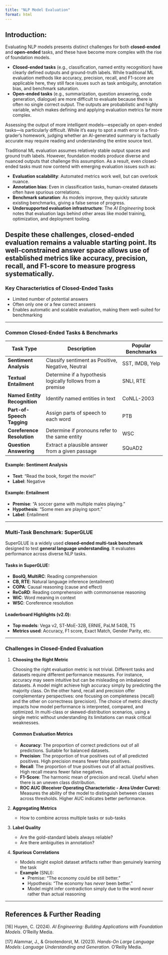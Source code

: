 ```yaml
---
title: "NLP Model Evaluation"
format: html
---
```


## Introduction:

Evaluating NLP models presents distinct challenges for both **closed-ended** and **open-ended** tasks, and these have become more complex with the rise of foundation models.

- **Closed-ended tasks** (e.g., classification, named entity recognition) have clearly defined outputs and ground-truth labels. While traditional ML evaluation methods like accuracy, precision, recall, and F1-score are applicable here, they still face issues such as task ambiguity, annotation bias, and benchmark saturation.
- **Open-ended tasks** (e.g., summarization, question answering, code generation, dialogue) are more difficult to evaluate because there is often no single correct output. The outputs are probabilistic and highly variable, which makes defining and applying evaluation metrics far more complex.

Assessing the output of more intelligent models—especially on open-ended tasks—is particularly difficult. While it’s easy to spot a math error in a first-grader’s homework, judging whether an AI-generated summary is factually accurate may require reading and understanding the entire source text.

Traditional ML evaluation assumes relatively stable output spaces and ground truth labels. However, foundation models produce diverse and nuanced outputs that challenge this assumption. As a result, even closed-ended tasks must now contend with emerging evaluation issues such as:

- **Evaluation scalability**: Automated metrics work well, but can overlook nuance.
- **Annotation bias**: Even in classification tasks, human-created datasets often have spurious correlations.
- **Benchmark saturation**: As models improve, they quickly saturate existing benchmarks, giving a false sense of progress.
- **Undersupported evaluation infrastructure**: The *AI Engineering* book notes that evaluation lags behind other areas like model training, optimization, and deployment tooling.

Despite these challenges, closed-ended evaluation remains a valuable starting point. Its well-constrained answer space allows use of established metrics like accuracy, precision, recall, and F1-score to measure progress systematically.
---

### Key Characteristics of Closed-Ended Tasks

- Limited number of potential answers
- Often only one or a few correct answers
- Enables automatic and scalable evaluation, making them well-suited for benchmarking

---

### Common Closed-Ended Tasks & Benchmarks

| Task Type                    | Description                                             | Popular Benchmarks             |
|-----------------------------|---------------------------------------------------------|--------------------------------|
| **Sentiment Analysis**       | Classify sentiment as Positive, Negative, Neutral       | SST, IMDB, Yelp                |
| **Textual Entailment**       | Determine if a hypothesis logically follows from a premise | SNLI, RTE                    |
| **Named Entity Recognition** | Identify named entities in text                         | CoNLL-2003                     |
| **Part-of-Speech Tagging**   | Assign parts of speech to each word                     | PTB                            |
| **Coreference Resolution**   | Determine if pronouns refer to the same entity          | WSC                            |
| **Question Answering**       | Extract a plausible answer from a given passage         | SQuAD2                         |

#### Example: Sentiment Analysis  
- **Text**: “Read the book, forget the movie!”  
- **Label**: Negative

#### Example: Entailment  
- **Premise**: “A soccer game with multiple males playing.”  
- **Hypothesis**: “Some men are playing sport.”  
- **Label**: Entailment

---

### Multi-Task Benchmark: **SuperGLUE**

SuperGLUE is a widely used **closed-ended multi-task benchmark** designed to test **general language understanding**. It evaluates performance across diverse NLP tasks.

#### Tasks in SuperGLUE:

- **BoolQ, MultiRC**: Reading comprehension  
- **CB, RTE**: Natural language inference (entailment)  
- **COPA**: Causal reasoning (cause and effect)  
- **ReCoRD**: Reading comprehension with commonsense reasoning  
- **WiC**: Word meaning in context  
- **WSC**: Coreference resolution

#### Leaderboard Highlights (v2.0):

- **Top models**: Vega v2, ST-MoE-32B, ERNIE, PaLM 540B, T5  
- **Metrics used**: Accuracy, F1 score, Exact Match, Gender Parity, etc.

---

### Challenges in Closed-Ended Evaluation

1. **Choosing the Right Metric**  

   Choosing the right evaluation metric is not trivial. Different tasks and datasets require different performance measures. For instance, accuracy may seem intuitive but can be misleading on imbalanced datasets. A model might achieve high accuracy simply by predicting the majority class. On the other hand, recall and precision offer complementary perspectives: one focusing on completeness (recall) and the other on correctness (precision). The choice of metric directly impacts how model performance is interpreted, compared, and optimized. In multi-class or skewed-distribution scenarios, using a single metric without understanding its limitations can mask critical weaknesses.

   ::: {.sidebar}
   #### Common Evaluation Metrics
   - **Accuracy**: The proportion of correct predictions out of all predictions. Suitable for balanced datasets.
   - **Precision**: The proportion of true positives out of all predicted positives. High precision means fewer false positives.
   - **Recall**: The proportion of true positives out of all actual positives. High recall means fewer false negatives.
   - **F1-Score**: The harmonic mean of precision and recall. Useful when there is an uneven class distribution.
   - **ROC AUC (Receiver Operating Characteristic - Area Under Curve)**: Measures the ability of the model to distinguish between classes across thresholds. Higher AUC indicates better performance.
   :::

2. **Aggregating Metrics**  
   - How to combine across multiple tasks or sub-tasks

3. **Label Quality**  
   - Are the gold-standard labels always reliable?  
   - Are there ambiguities in annotation?

4. **Spurious Correlations**  
   - Models might exploit dataset artifacts rather than genuinely learning the task  
   - **Example** (SNLI):  
     - Premise: “The economy could be still better.”  
     - Hypothesis: “The economy has *never* been better.”  
     - Model might infer contradiction simply due to the word *never* rather than actual reasoning

---

## References & Further Reading



[16] Huyen, C. (2024). *AI Engineering: Building Applications with Foundation Models*. O’Reilly Media.  

[17] Alammar, J., & Grootendorst, M. (2023). *Hands-On Large Language Models: Language Understanding and Generation*. O’Reilly Media. 


 